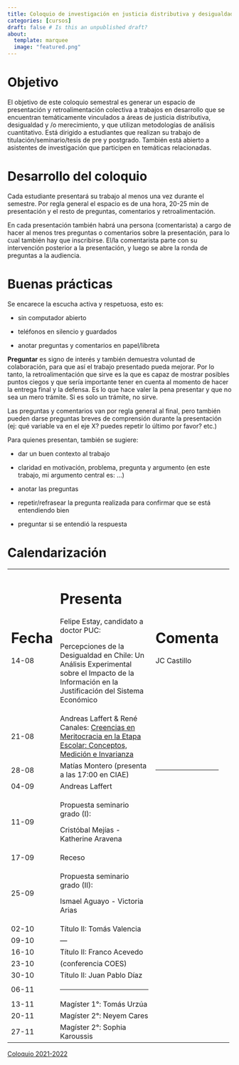 ```yaml
---
title: Coloquio de investigación en justicia distributiva y desigualdad socioeconómica
categories: [cursos]
draft: false # Is this an unpublished draft?
about:
  template: marquee
  image: "featured.png"  
---
```


# Objetivo

El objetivo de este coloquio semestral es generar un espacio de presentación y retroalimentación colectiva a trabajos en desarrollo que se encuentran temáticamente vinculados a áreas de justicia distributiva, desigualdad y /o merecimiento, y que utilizan metodologías de análisis cuantitativo. Está dirigido a estudiantes que realizan su trabajo de titulación/seminario/tesis de pre y postgrado. También está abierto a asistentes de investigación que participen en temáticas relacionadas.

# Desarrollo del coloquio

Cada estudiante presentará su trabajo al menos una vez durante el semestre. Por regla general el espacio es de una hora, 20-25 min de presentación y el resto de preguntas, comentarios y retroalimentación.

En cada presentación también habrá una persona (comentarista) a cargo de hacer al menos tres preguntas o comentarios sobre la presentación, para lo cual también hay que inscribirse. El/la comentarista parte con su intervención posterior a la presentación, y luego se abre la ronda de preguntas a la audiencia.

# Buenas prácticas

Se encarece la escucha activa y respetuosa, esto es:

-   sin computador abierto

-   teléfonos en silencio y guardados

-   anotar preguntas y comentarios en papel/libreta

**Preguntar** es signo de interés y también demuestra voluntad de colaboración, para que así el trabajo presentado pueda mejorar. Por lo tanto, la retroalimentación que sirve es la que es capaz de mostrar posibles puntos ciegos y que sería importante tener en cuenta al momento de hacer la entrega final y la defensa. Es lo que hace valer la pena presentar y que no sea un mero trámite. Si es solo un trámite, no sirve.

Las preguntas y comentarios van por regla general al final, pero también pueden darse preguntas breves de comprensión durante la presentación (ej: qué variable va en el eje X? puedes repetir lo último por favor? etc.)

Para quienes presentan, también se sugiere:

-   dar un buen contexto al trabajo

-   claridad en motivación, problema, pregunta y argumento (en este trabajo, mi argumento central es: ...)

-   anotar las preguntas

-   repetir/refrasear la pregunta realizada para confirmar que se está entendiendo bien

-   preguntar si se entendió la respuesta

# Calendarización

+---------+----------------------------------------------------------------------------------------------------------------------------------------------------------------------------------------------------------------------------------------------------------------------+--------------------------------------------------------------------------+--------+
| # Fecha | # Presenta                                                                                                                                                                                                                                                           | # Comenta                                                                |        |
|         |                                                                                                                                                                                                                                                                      |                                                                          |        |
| 14-08   | Felipe Estay, candidato a doctor PUC:                                                                                                                                                                                                                                | JC Castillo                                                              |        |
|         |                                                                                                                                                                                                                                                                      |                                                                          |        |
|         | Percepciones de la Desigualdad en Chile: Un Análisis Experimental sobre el Impacto de la Información en la Justificación del Sistema Económico                                                                                                                       |                                                                          |        |
+---------+----------------------------------------------------------------------------------------------------------------------------------------------------------------------------------------------------------------------------------------------------------------------+--------------------------------------------------------------------------+--------+
| 21-08   | Andreas Laffert & René Canales: [Creencias en Meritocracia en la Etapa Escolar: Conceptos, Medición e Invarianza](https://educacion-meritocracia.github.io/merit-factorial/presentations/JornadasUDP_2025/udp_2025.html#/creencias-en-meritocracia-en-etapa-escolar) |                                                                          |        |
+---------+----------------------------------------------------------------------------------------------------------------------------------------------------------------------------------------------------------------------------------------------------------------------+--------------------------------------------------------------------------+--------+
| 28-08   | Matías Montero (presenta a las 17:00 en CIAE)                                                                                                                                                                                                                        | ------------------------------------------------------------------------ |        |
+---------+----------------------------------------------------------------------------------------------------------------------------------------------------------------------------------------------------------------------------------------------------------------------+--------------------------------------------------------------------------+--------+
| 04-09   | Andreas Laffert                                                                                                                                                                                                                                                      |                                                                          |        |
+---------+----------------------------------------------------------------------------------------------------------------------------------------------------------------------------------------------------------------------------------------------------------------------+--------------------------------------------------------------------------+--------+
| 11-09   | Propuesta seminario grado (I):                                                                                                                                                                                                                                       |                                                                          |        |
|         |                                                                                                                                                                                                                                                                      |                                                                          |        |
|         | Cristóbal Mejías - Katherine Aravena                                                                                                                                                                                                                                 |                                                                          |        |
+---------+----------------------------------------------------------------------------------------------------------------------------------------------------------------------------------------------------------------------------------------------------------------------+--------------------------------------------------------------------------+--------+
| 17-09   | Receso                                                                                                                                                                                                                                                               |                                                                          |        |
+---------+----------------------------------------------------------------------------------------------------------------------------------------------------------------------------------------------------------------------------------------------------------------------+--------------------------------------------------------------------------+--------+
| 25-09   | Propuesta seminario grado (II):                                                                                                                                                                                                                                      |                                                                          |        |
|         |                                                                                                                                                                                                                                                                      |                                                                          |        |
|         | Ismael Aguayo - Victoria Arias                                                                                                                                                                                                                                       |                                                                          |        |
+---------+----------------------------------------------------------------------------------------------------------------------------------------------------------------------------------------------------------------------------------------------------------------------+--------------------------------------------------------------------------+--------+
| 02-10   | Título II: Tomás Valencia                                                                                                                                                                                                                                            |                                                                          |        |
+---------+----------------------------------------------------------------------------------------------------------------------------------------------------------------------------------------------------------------------------------------------------------------------+--------------------------------------------------------------------------+--------+
| 09-10   | —                                                                                                                                                                                                                                                                    |                                                                          |        |
+---------+----------------------------------------------------------------------------------------------------------------------------------------------------------------------------------------------------------------------------------------------------------------------+--------------------------------------------------------------------------+--------+
| 16-10   | Título II: Franco Acevedo                                                                                                                                                                                                                                            |                                                                          |        |
+---------+----------------------------------------------------------------------------------------------------------------------------------------------------------------------------------------------------------------------------------------------------------------------+--------------------------------------------------------------------------+--------+
| 23-10   | (conferencia COES)                                                                                                                                                                                                                                                   |                                                                          |        |
+---------+----------------------------------------------------------------------------------------------------------------------------------------------------------------------------------------------------------------------------------------------------------------------+--------------------------------------------------------------------------+--------+
| 30-10   | Título II: Juan Pablo Díaz                                                                                                                                                                                                                                           |                                                                          |        |
+---------+----------------------------------------------------------------------------------------------------------------------------------------------------------------------------------------------------------------------------------------------------------------------+--------------------------------------------------------------------------+--------+
| 06-11   | ------------------------------------------------------------------------                                                                                                                                                                                             |                                                                          |        |
+---------+----------------------------------------------------------------------------------------------------------------------------------------------------------------------------------------------------------------------------------------------------------------------+--------------------------------------------------------------------------+--------+
| 13-11   | Magíster 1°: Tomás Urzúa                                                                                                                                                                                                                                             |                                                                          |        |
+---------+----------------------------------------------------------------------------------------------------------------------------------------------------------------------------------------------------------------------------------------------------------------------+--------------------------------------------------------------------------+--------+
| 20-11   | Magíster 2°: Neyem Cares                                                                                                                                                                                                                                             |                                                                          |        |
+---------+----------------------------------------------------------------------------------------------------------------------------------------------------------------------------------------------------------------------------------------------------------------------+--------------------------------------------------------------------------+--------+
| 27-11   | Magíster 2°: Sophia Karoussis                                                                                                                                                                                                                                        |                                                                          |        |
+---------+----------------------------------------------------------------------------------------------------------------------------------------------------------------------------------------------------------------------------------------------------------------------+--------------------------------------------------------------------------+--------+

[Coloquio 2021-2022](/docencia/posts/coloquio/coloquio21-22.html)